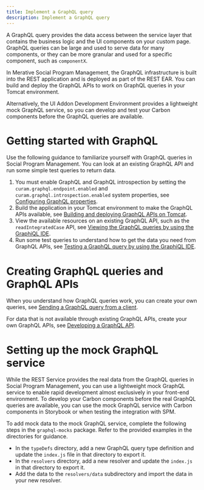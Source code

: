 ```yaml
---
title: Implement a GraphQL query
description: Implement a GraphQL query
---
```


A GraphQL query provides the data access between the service layer that contains the business logic and the UI components on your custom page. GraphQL queries can be large and used to serve data for many components, or they can be more granular and used for a specific component, such as `componentX`.

In Merative Social Program Management, the GraphQL infrastructure is built into the REST application and is deployed as part of the REST EAR. You can build and deploy the GraphQL APIs to work on GraphQL queries in your Tomcat environment.

Alternatively, the UI Addon Development Environment provides a lightweight mock GraphQL service, so you can develop and test your Carbon components before the GraphQL queries are available.

# Getting started with GraphQL

Use the following guidance to familiarize yourself with GraphQL queries in Social Program Management. You can look at an existing GraphQL API and run some simple test queries to return data.

1. You must enable GraphQL and GraphQL introspection by setting the `curam.graphql.endpoint.enabled` and `curam.graphql.introspection.enabled` system properties, see [Configuring GraphQL properties](https://www.ibm.com/docs/en/spm/8.0.2?topic=graphql-configuring-properties).
2. Build the application in your Tomcat environment to make the GraphQL APIs available, see [Building and deploying GraphQL APIs on Tomcat](https://www.ibm.com/docs/en/spm/8.0.2?topic=apis-building-deploying-graphql-tomcat).
3. View the available resources on an existing GraphQL API, such as the `readIntegratedCase` API, see [Viewing the GraphQL queries by using the GraphiQL IDE](https://www.ibm.com/docs/en/spm/8.0.2?topic=graphql-viewing-queries-by-using-graphiql-ide).
4. Run some test queries to understand how to get the data you need from GraphQL APIs, see [Testing a GraphQL query by using the GraphiQL IDE](https://www.ibm.com/docs/en/spm/8.0.2?topic=graphql-testing-query-by-using-graphiql-ide). 

# Creating GraphQL queries and GraphQL APIs

When you understand how GraphQL queries work, you can create your own queries, see [Sending a GraphQL query from a client](https://www.ibm.com/docs/en/spm/8.0.2?topic=graphql-sending-query-from-client).

For data that is not available through existing GraphQL APIs, create your own GraphQL APIs, see [Developing a GraphQL API](https://www.ibm.com/docs/en/spm/8.0.2?topic=graphql-developing-apis).

# Setting up the mock GraphQL service
While the REST Service provides the real data from the GraphQL queries in Social Program Management, you can use a lightweight mock GraphQL service to enable rapid development almost exclusively in your front-end environment. To develop your Carbon components before the real GraphQL queries are available, you can use the mock GraphQL service with Carbon components in Storybook or when testing the integration with SPM.

To add mock data to the mock GraphQL service, complete the following steps in the `graphql-mocks` package. Refer to the provided examples in the directories for guidance. 
 - In the `typeDefs` directory, add a new GraphQL query type definition and update the `index.js` file in that directory to export it.
 - In the `resolvers` directory, add a new resolver and update the `index.js` in that directory to export it.
 - Add the data to the `resolvers/data` subdirectory and import the data in your new resolver.
